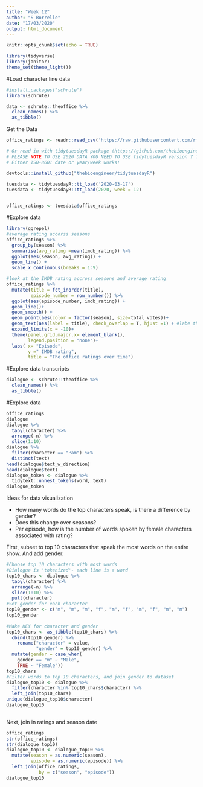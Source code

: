```yaml
---
title: "Week 12"
author: "S Borrelle"
date: "17/03/2020"
output: html_document
---
```



```r
knitr::opts_chunk$set(echo = TRUE)

library(tidyverse)
library(janitor)
theme_set(theme_light())
```

#Load character line data

```r

#install.packages("schrute")
library(schrute)

data <- schrute::theoffice %>% 
  clean_names() %>% 
  as_tibble()
```

Get the Data
```r


office_ratings <- readr::read_csv('https://raw.githubusercontent.com/rfordatascience/tidytuesday/master/data/2020/2020-03-17/office_ratings.csv')

# Or read in with tidytuesdayR package (https://github.com/thebioengineer/tidytuesdayR)
# PLEASE NOTE TO USE 2020 DATA YOU NEED TO USE tidytuesdayR version ? from GitHub
# Either ISO-8601 date or year/week works!

devtools::install_github("thebioengineer/tidytuesdayR")

tuesdata <- tidytuesdayR::tt_load('2020-03-17')
tuesdata <- tidytuesdayR::tt_load(2020, week = 12)


office_ratings <- tuesdata$office_ratings

```

#Explore data
```r
library(ggrepel)
#average rating accorss seasons
office_ratings %>% 
  group_by(season) %>% 
  summarise(avg_rating =mean(imdb_rating)) %>% 
  ggplot(aes(season, avg_rating)) +
  geom_line() + 
  scale_x_continuous(breaks = 1:9)

#look at the IMDB rating accross seasons and average rating
office_ratings %>% 
  mutate(title = fct_inorder(title),
         episode_number = row_number()) %>% 
  ggplot(aes(episode_number, imdb_rating)) +
  geom_line()+
  geom_smooth() +
  geom_point(aes(color = factor(season), size=total_votes))+
  geom_text(aes(label = title), check_overlap = T, hjust =1) + #labe the episode name
  expand_limits(x = -10)+
  theme(panel.grid.major.x= element_blank(), 
        legend.position = "none")+
  labs( x= "Episode",
        y =" IMDB rating", 
        title = "The office ratings over time")
```

#Explore data transcripts

```r
dialogue <- schrute::theoffice %>% 
  clean_names() %>% 
  as_tibble()
```
#Explore data

```r
office_ratings
dialogue
dialogue %>% 
  tabyl(character) %>% 
  arrange(-n) %>% 
  slice(1:10)
dialogue %>% 
  filter(character == "Pam") %>% 
  distinct(text)
head(dialogue$text_w_direction)
head(dialogue$text)
dialogue_token <- dialogue %>%
  tidytext::unnest_tokens(word, text)
dialogue_token
```


Ideas for data visualization

* How many words do the top characters speak, is there a difference by gender? 
* Does this change over seasons? 
* Per episode, how is the number of words spoken by female characters associated with rating?

First, subset to top 10 characters that speak the most words on the entire show. And add gender.

```r
#Choose top 10 characters with most words
#Dialogue is 'tokenized'- each line is a word
top10_chars <- dialogue %>% 
  tabyl(character) %>% 
  arrange(-n) %>% 
  slice(1:10) %>% 
  pull(character)
#Set gender for each character
top10_gender <- c("m", "m", "m", "f", "m", "f", "m", "f", "m", "m")
top10_gender
 
#Make KEY for character and gender
top10_chars <- as_tibble(top10_chars) %>% 
  cbind(top10_gender) %>% 
    rename("character" = value, 
           "gender" = top10_gender) %>% 
  mutate(gender = case_when(
    gender == "m" ~ "Male", 
    TRUE ~ "Female"))
top10_chars
#Filter words to top 10 characters, and join gender to dataset
dialogue_top10 <- dialogue %>% 
  filter(character %in% top10_chars$character) %>% 
  left_join(top10_chars)
unique(dialogue_top10$character)
dialogue_top10
  
```

Next, join in ratings and season date

```r
office_ratings
str(office_ratings)
str(dialogue_top10)
dialogue_top10 <- dialogue_top10 %>% 
  mutate(season = as.numeric(season), 
         episode = as.numeric(episode)) %>% 
  left_join(office_ratings, 
            by = c("season", "episode"))
dialogue_top10
```
 
 
